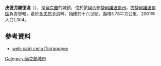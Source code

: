 {{coord|49|31|59|N|25|31|35|E|scale:30000|display=title}}

'''皮德戈羅德涅'''（{{lang-uk|Підгородне}}），是[[烏克蘭|烏克蘭]]的城鎮，位於該國西部[[捷爾諾波爾州|捷爾諾波爾州]]，由[[捷爾諾波爾區|捷爾諾波爾區]]負責管轄，處於[[多夫然卡河|多夫然卡河]]畔，始建於十六世紀，面積3.78平方公里，2001年人口1,304。

==參考資料==
* [https://web.archive.org/web/20160305120213/http://pidgorodne.org.ua/ web-сайт села Підгородне]

{{Ukraine-geo-stub}}
[[Category:烏克蘭城市|Category:烏克蘭城市]]